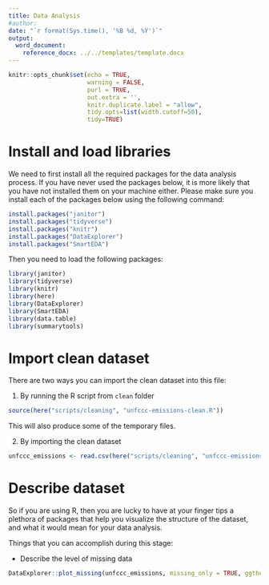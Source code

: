 ```yaml
---
title: Data Analysis
#author:
date: "`r format(Sys.time(), '%B %d, %Y')`"
output:
  word_document:
    reference_docx: ../../templates/template.docx
---
```


```r
knitr::opts_chunk$set(echo = TRUE, 
                      warning = FALSE,
                      purl = TRUE,
                      out.extra = '',
                      knitr.duplicate.label = "allow",
                      tidy.opts=list(width.cutoff=50), 
                      tidy=TRUE)

```

# Install and load libraries

We need to first install all the required packages for the data analysis process. If you have never used the packages below, it is more likely that you have not installed them on your machine either. Please make sure you install each of the packages below using the following command:

```r
install.packages("janitor")
install.packages("tidyverse")
install.packages("knitr")
install.packages("DataExplorer")
install.packages("SmartEDA")
```

Then you need to load the following packages:

```r
library(janitor)
library(tidyverse)
library(knitr)
library(here)
library(DataExplorer)
library(SmartEDA)
library(data.table)
library(summarytools)
```

# Import clean dataset

There are two ways you can import the clean dataset into this file:

1. By running the R script from `clean` folder

```r
source(here("scripts/cleaning", "unfccc-emissions-clean.R"))
```

This will also produce some of the temporary files.

2. By importing the clean dataset

```r
unfccc_emissions <- read.csv(here("scripts/cleaning", "unfccc-emissions-clean.csv"))
```


# Describe dataset

So if you are using R, then you are lucky to have at your finger tips a plethora of packages that help you visualize the structure of the dataset, and what it would mean for your data analysis.

Things that you can accomplish during this stage:

- Describe the level of missing data

```r
DataExplorer::plot_missing(unfccc_emissions, missing_only = TRUE, ggtheme = ggplot2::theme_classic(), theme_config = ggplot2::theme(legend.position = "none"), geom_label_args = list(size = 6, label.padding = unit(0.25, "lines"), hjust = 0.5))
```

